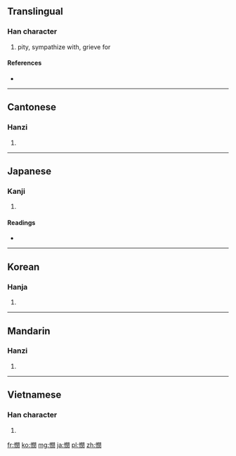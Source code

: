 {{also|悯}}
==Translingual==

===Han character===
{{Han char|rn=61|rad=心|as=12|sn=15|four=9702<sub>0</sub>|canj=心日弓大 (PANK)}}

# pity, sympathize with, grieve for

====References====
* {{Han ref|kx=0403.320|dkj=11252|dj=0744.010|hdz=42357.040|uh=61AB|ud=25003|bh=BCA7|bd=48295}}

----

==Cantonese==

===Hanzi===
{{yue-hanzi|jyut=man5|y=man5|sim=悯}}

# {{defn|Cantonese|sort=心12}}

----

==Japanese==

===Kanji===
{{ja-kanji|grade=|rs=心12}}

# {{defn|Japanese|sort=心12}}

====Readings====
* {{ja-readings|on=[[びん]] (bin), [[みん]] (min)|kun=[[あわれむ]] (awaremu), [[うれえる]] (ureeru)}}

----

==Korean==

===Hanja===
{{ko-hanja|hangeul=민|eumhun=|rv=min|mr=min|y=min}}

# {{defn|Korean|sort=心12}}

----

==Mandarin==

===Hanzi===
{{cmn-hanzi|sim=悯|pin=[[mǐn]] ([[min3]])|wg=min<sup>3</sup>}}

# {{defn|Mandarin|sort=心12}}

----

==Vietnamese==

===Han character===
{{vi-hantu|[[mẫn]]|rs=心12}}

# {{defn|Vietnamese|sort=心12}}

[[fr:憫]]
[[ko:憫]]
[[mg:憫]]
[[ja:憫]]
[[pl:憫]]
[[zh:憫]]